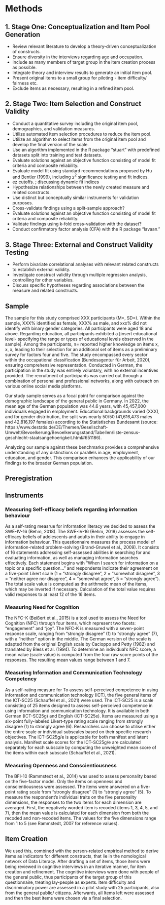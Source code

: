 # Methods

## 1. Stage One: Conceptualization and Item Pool Generation 
   - Review relevant literature to develop a theory-driven conceptualization of constructs.
   - Ensure diversity in the interviews regarding age and occupation.
   - Include as many members of target group in the item creation process as possible.
   - Integrate theory and interview results to generate an initial item pool.
   - Present original items to a small group for piloting - item difficulty/ fairness etc.
   - Exclude items as necessary, resulting in a refined item pool.

## 2. Stage Two: Item Selection and Construct Validity
   - Conduct a quantitative survey including the original item pool, demographics, and validation measures.
   - Utilize automated item selection procedures to reduce the item pool.
   - Utilize an algorithm to select items from the original item pool and develop the final version of the scale.
   - Use an algorithm implemented in the R package "stuart" with predefined datasets split into training and test datasets.
   - Evaluate solutions against an objective function consisting of model fit criteria and composite reliability.
   - Evaluate model fit using standard recommendations proposed by Hu and Bentler (1999), including $\chi^2$ significance testing   and fit indices.
   - ez cutoffs. ; discussing dynamic fit indices
   - Hypothesize relationships between the newly created measure and related constructs.
   - Use distinct but conceptually similar instruments for validation purposes.
   - Cross-validate findings using a split-sample approach?
   - Evaluate solutions against an objective function consisting of model fit criteria and composite reliability.
   - Validate findings using k-fold cross-validation with the dataset?
   - Conduct confirmatory factor analysis (CFA) with the R package "lavaan."

## 3. Stage Three: External and Construct Validity Testing 
   - Perform bivariate correlational analyses with relevant related constructs to establish external validity.
   - Investigate construct validity through multiple regression analysis, controlling for other variables.
   - Discuss specific hypotheses regarding associations between the measure and related constructs.


## Sample

The sample for this study comprised XXX participants (M=, SD=). Within the sample, XXX% identified as female, XXX% as male, and xxx% did not identify with binary gender categories. All participants were aged 18 and above. Regarding education, all participants exhibited a [insert educational level- specifying the range or types of educational levels observed in the sample]. Among the participants, n= reported higher knowledge on items x, x, x, leading to their selection for an additional set of items as a preliminary survey for factors four and five.
The study encompassed every sector within the occupational classification (Bundesagentur für Arbeit, 2020), ensuring comprehensive representation. Conducted in German, the participation in the study was entirely voluntary, with no external incentives provided. The recruitment of participants was carried out through a combination of personal and professional networks, along with outreach on various online social media platforms.

Our study sample serves as a focal point for comparison against the demographic landscape of the general public in Germany. In 2022, the mean age of the German population was 44.6 years, with 45,457,000 individuals engaged in employment. Educational backgrounds varied (XXX), and for gender distribution, the split was nearly 50/50 (41,616,473 males and 42,816,197 females) according to the Statistisches Bundesamt (source: https://www.destatis.de/DE/Themen/Gesellschaft-Umwelt/Bevoelkerung/Bevoelkerungsstand/Tabellen/liste-zensus-geschlecht-staatsangehoerigkeit.html#651186).

Analyzing our sample against these benchmarks provides a comprehensive understanding of any distinctions or parallels in age, employment, education, and gender. This comparison enhances the applicability of our findings to the broader German population.

## Preregistration

## Instruments  
### Measuring Self-efficacy beliefs regarding information behaviour
As a self-rating measrue for information literacy we decided to assess the SWE-IV-16 (Behm, 2018).
The SWE-IV-16 (Behm, 2018) assesses the self-efficacy beliefs of adolescents and adults in their ability to engage in information behaviour. This questionnaire measures the process model of information-related problem-solving (Brand-Gruwel et al., 2009). It consists of 16 statements addressing self-assessed abilities in searching for and evaluating information, as well as managing information searches effectively. Each statement begins with "When I search for information on a topic or a specific question..." and respondents indicate their agreement on a five-point Likert scale (1 = "strongly disagree", 2 = "somewhat disagree", 3 = "neither agree nor disagree", 4 = "somewhat agree", 5 = "strongly agree”). The total scale value is computed as the arithmetic mean of the items, which may be inverted if necessary. Calculation of the total value requires valid responses to at least 12 of the 16 items.

### Measuring Need for Cognition 
The NFC-K (Beißert et al., 2015) is a tool used to assess the Need for Cognition (NFC) through four items, which represent two facets: "engagement" and “joy". The NFC-K is measured with a seven-point response scale, ranging from "strongly disagree" (1) to "strongly agree" (7), with a "neither" option in the middle. The German version of the scale is adapted from the original English scale by Cacioppo and Petty (1982) and translated by Bless et al. (1994). To determine an individual's NFC score, a mean value (scale value) is computed from the four raw score points of the responses. The resulting mean values range between 1 and 7.

### Measuring Information and Communication Technology Competency 
As a self-rating measure for 
To assess self-perceived competence in using information and communication technology (ICT), the five general items of the ICT-SC25 (Schauffel et al., 2021) were used. The ICT-SC25 is a scale consisting of 25 items designed to assess self-perceived competence in using information and communication technology. It is available in both German (ICT-SC25g) and English (ICT-SC25e). Items are measured using a six-point fully-labeled Likert-type rating scale ranging from strongly disagree (1) to strongly agree (6). Researchers can choose to utilise either the entire scale or individual subscales based on their specific research objectives. The ICT-SC25g/e is applicable for both manifest and latent analysis. Manifest scale scores for the ICT-SC25g/e are calculated separately for each subscale by computing the unweighted mean score of the items within each subscale (Schauffel et al., 2021).

### Measuring Openness and Conscientiousness 
The BFI-10 (Rammstedt et al., 2014) was used to assess personality based on the five-factor model. Only the items on openness and conscientiousness were assessed. 
The items were answered on a five-point rating scale from "strongly disagree" (1) to "strongly agree" (5). 
To measure the respondent's individual traits on the five personality dimensions, the responses to the two items for each dimension are averaged. First, the negatively worded item is recoded (items 1, 3, 4, 5, and 7), then the mean value is calculated for each dimension from both the recoded and non-recoded items. The values for the five dimensions range from 1 to 5 (see Rammstedt, 2007 for reference values). 


## Item Creation  
We used this, combined with the person-related empirical method to derive items as indicators for different constructs, that lie in the nomological network of Data Literacy. After drafting a set of items, those items were being reviewed in cognitive interviews in an iterative manner, for item creation and refinement. The cognitive interviews were done with people of the general public, thus participants of the target group of this questionnaire, treating lay-people as experts. Item difficulty and discriminatory power are assessed in a pilot study with 25 participants, also from the general public/ citizens. Afterwards, all Items left were assessed and then the best items were chosen via a final selection.

